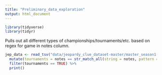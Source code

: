 ```yaml
---
title: "Preliminary_data_exploration"
output: html_document
---
```


```r
library(tidyverse)
library(tidyr)
```
Pulls out all different types of championships/tournaments/etc. based on regex for game in notes column. 
```r
jep_data <- read_tsv("data/jeopardy_clue_dataset-master/master_season1-35.tsv") %>% 
  mutate(tournaments = notes == str_match_all(string = notes, pattern = ".*game.*")) %>%
  filter(tournaments == TRUE) %>% 
  print()
```
```r

```

